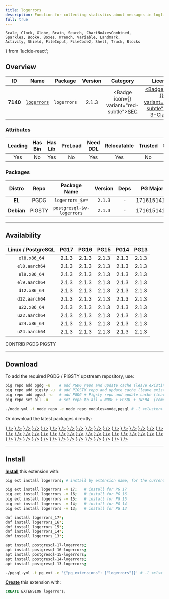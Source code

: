 ```yaml
---
title: logerrors
description: Function for collecting statistics about messages in logfile
full: true
---
```


    Scale, Clock, Globe, Brain, Search, ChartNoAxesCombined,
    Sparkles, BookA, Boxes, Wrench, Variable, Landmark,
    Activity, Shield, FileInput, FileCode2, Shell, Truck, Blocks
} from 'lucide-react';

## Overview

| <TooltipIconButton tooltip="Extension unique identifier" side="top">ID</TooltipIconButton> | <TooltipIconButton tooltip="Extension name" side="top">Name</TooltipIconButton> | <TooltipIconButton tooltip="Package name for installation" side="top">Package</TooltipIconButton> | <TooltipIconButton tooltip="Latest available extension version" side="top">Version</TooltipIconButton> | <TooltipIconButton tooltip="Extension category" side="top">Category</TooltipIconButton> | <TooltipIconButton tooltip="Open source license" side="top">License</TooltipIconButton> | <TooltipIconButton tooltip="Programming language" side="top">Lang</TooltipIconButton> |
|:--------:|:--------:|:----------:|:--------------:|:---------------------------------------:|:------------------------------------------------------:|:----:|
| **7140** | [`logerrors`](https://github.com/munakoiso/logerrors) | `logerrors` | 2.1.3 | <Badge icon={<Shield />} variant="red-subtle"><a href="/ext/sec" className="no-underline">SEC</a></Badge> | <a href="/ext/list/license#bsd-3-clause" className="no-underline"><Badge icon={<Scale />} variant="blue-subtle">BSD 3-Clause</Badge></a> | <a href="/ext/list/lang#c"><Badge icon={<FileCode2 />} variant="blue-subtle">C</Badge></a> |

### Attributes

| <TooltipIconButton tooltip="The Primary Leading extension in the Package" side="top">Leading</TooltipIconButton> | <TooltipIconButton tooltip="Contains binary utils" side="top">Has Bin</TooltipIconButton> | <TooltipIconButton tooltip="Contains .so shared library files" side="top">Has Lib</TooltipIconButton> | <TooltipIconButton tooltip="Requires preloading via shared_preload_libraries" side="top">PreLoad</TooltipIconButton> | <TooltipIconButton tooltip="Requires CREATE EXTENSION DDL command" side="top">Need DDL</TooltipIconButton> | <TooltipIconButton tooltip="Can be installed in any schema" side="top">Relocatable</TooltipIconButton> | <TooltipIconButton tooltip="Can be created by non-superuser" side="top">Trusted</TooltipIconButton> | <TooltipIconButton tooltip="Schemas used by this extension" side="top">Schemas</TooltipIconButton> |
|:-------:|:-------:|:-------:|:-------:|:--------:|:-----------:|:-------:|:-------:|
| Yes | No | Yes | No | Yes | Yes | No | - |

### Packages

| <TooltipIconButton tooltip="Linux distribution family, EL or Debian" side="top">Distro</TooltipIconButton> | <TooltipIconButton tooltip="Package repository" side="top">Repo</TooltipIconButton> | <TooltipIconButton tooltip="The RPM/DEB Package Name Pattern (replace $v with real pg major)" side="top">Package Name</TooltipIconButton> | <TooltipIconButton tooltip="Latest package version" side="top">Version</TooltipIconButton> | <TooltipIconButton tooltip="RPM/DEB Package dependencies" side="top">Deps</TooltipIconButton> | <TooltipIconButton tooltip="Available in these PostgreSQL Major Versions" side="top">PG Major</TooltipIconButton> |
|:----------:|:--------:|:------------------------:|:-----------:|:------------:|:------------------:|
|   **EL**   | <Badge variant="blue-subtle"><span className="font-bold">PGDG</span></Badge> | `logerrors_$v*` | `2.1.3` | - | <Badge variant="green-subtle">17</Badge><Badge variant="green-subtle">16</Badge><Badge variant="green-subtle">15</Badge><Badge variant="green-subtle">14</Badge><Badge variant="green-subtle">13</Badge> |
| **Debian** | <Badge variant="amber-subtle"><span className="font-bold">PIGSTY</span></Badge> | `postgresql-$v-logerrors` | `2.1.3` | - | <Badge variant="green-subtle">17</Badge><Badge variant="green-subtle">16</Badge><Badge variant="green-subtle">15</Badge><Badge variant="green-subtle">14</Badge><Badge variant="green-subtle">13</Badge> |



------

## Availability

| <TooltipIconButton tooltip="Linux Distro Arch / PostgreSQL Major Version" side="top">Linux / PostgreSQL </TooltipIconButton> | **PG17** | **PG16** | **PG15** | **PG14** | **PG13** |
|:-----:|:-----:|:-----:|:-----:|:-----:|:-----:|
| `el8.x86_64` | <Badge variant="blue-subtle">2.1.3</Badge> | <Badge variant="blue-subtle">2.1.3</Badge> | <Badge variant="blue-subtle">2.1.3</Badge> | <Badge variant="blue-subtle">2.1.3</Badge> | <Badge variant="blue-subtle">2.1.3</Badge> |
| `el8.aarch64` | <Badge variant="blue-subtle">2.1.3</Badge> | <Badge variant="blue-subtle">2.1.3</Badge> | <Badge variant="blue-subtle">2.1.3</Badge> | <Badge variant="blue-subtle">2.1.3</Badge> | <Badge variant="blue-subtle">2.1.3</Badge> |
| `el9.x86_64` | <Badge variant="blue-subtle">2.1.3</Badge> | <Badge variant="blue-subtle">2.1.3</Badge> | <Badge variant="blue-subtle">2.1.3</Badge> | <Badge variant="blue-subtle">2.1.3</Badge> | <Badge variant="blue-subtle">2.1.3</Badge> |
| `el9.aarch64` | <Badge variant="blue-subtle">2.1.3</Badge> | <Badge variant="blue-subtle">2.1.3</Badge> | <Badge variant="blue-subtle">2.1.3</Badge> | <Badge variant="blue-subtle">2.1.3</Badge> | <Badge variant="blue-subtle">2.1.3</Badge> |
| `d12.x86_64` | <Badge variant="amber-subtle">2.1.3</Badge> | <Badge variant="amber-subtle">2.1.3</Badge> | <Badge variant="amber-subtle">2.1.3</Badge> | <Badge variant="amber-subtle">2.1.3</Badge> | <Badge variant="amber-subtle">2.1.3</Badge> |
| `d12.aarch64` | <Badge variant="amber-subtle">2.1.3</Badge> | <Badge variant="amber-subtle">2.1.3</Badge> | <Badge variant="amber-subtle">2.1.3</Badge> | <Badge variant="amber-subtle">2.1.3</Badge> | <Badge variant="amber-subtle">2.1.3</Badge> |
| `u22.x86_64` | <Badge variant="amber-subtle">2.1.3</Badge> | <Badge variant="amber-subtle">2.1.3</Badge> | <Badge variant="amber-subtle">2.1.3</Badge> | <Badge variant="amber-subtle">2.1.3</Badge> | <Badge variant="amber-subtle">2.1.3</Badge> |
| `u22.aarch64` | <Badge variant="amber-subtle">2.1.3</Badge> | <Badge variant="amber-subtle">2.1.3</Badge> | <Badge variant="amber-subtle">2.1.3</Badge> | <Badge variant="amber-subtle">2.1.3</Badge> | <Badge variant="amber-subtle">2.1.3</Badge> |
| `u24.x86_64` | <Badge variant="amber-subtle">2.1.3</Badge> | <Badge variant="amber-subtle">2.1.3</Badge> | <Badge variant="amber-subtle">2.1.3</Badge> | <Badge variant="amber-subtle">2.1.3</Badge> | <Badge variant="amber-subtle">2.1.3</Badge> |
| `u24.aarch64` | <Badge variant="amber-subtle">2.1.3</Badge> | <Badge variant="amber-subtle">2.1.3</Badge> | <Badge variant="amber-subtle">2.1.3</Badge> | <Badge variant="amber-subtle">2.1.3</Badge> | <Badge variant="amber-subtle">2.1.3</Badge> |

<Badge variant="green-subtle"><span className="font-black">CONTRIB</span></Badge> <Badge variant="blue-subtle"><span className="font-black">PGDG</span></Badge> <Badge variant="amber-subtle"><span className="font-black">PIGSTY</span></Badge>

------

## Download

To add the required PGDG / PIGSTY upstream repository, use:

```bash tab="pig"
pig repo add pgdg -u    # add PGDG repo and update cache (leave existing repos)
pig repo add pigsty -u  # add PIGSTY repo and update cache (leave existing repos)
pig repo add pgsql -u   # add PGDG + Pigsty repo and update cache (leave existing repos)
pig repo set all -u     # set repo to all = NODE + PGSQL + INFRA  (remove existing repos)
```
```bash tab="pigsty"
./node.yml -t node_repo -e node_repo_modules=node,pgsql # -l <cluster>
```

Or download the latest packages directly:

<Files>
    <Folder name="el8.x86_64">
        <a href="https://download.postgresql.org/pub/repos/yum/17/redhat/rhel-8-x86_64/logerrors_17-2.1.3-1PGDG.rhel8.x86_64.rpm"><File name="logerrors_17-2.1.3-1PGDG.rhel8.x86_64.rpm" icon={<Package className="text-emerald-500" />} /></a>
        <a href="https://download.postgresql.org/pub/repos/yum/16/redhat/rhel-8-x86_64/logerrors_16-2.1.3-1PGDG.rhel8.x86_64.rpm"><File name="logerrors_16-2.1.3-1PGDG.rhel8.x86_64.rpm" icon={<Package className="text-emerald-500" />} /></a>
        <a href="https://download.postgresql.org/pub/repos/yum/15/redhat/rhel-8-x86_64/logerrors_15-2.1.3-1PGDG.rhel8.x86_64.rpm"><File name="logerrors_15-2.1.3-1PGDG.rhel8.x86_64.rpm" icon={<Package className="text-emerald-500" />} /></a>
        <a href="https://download.postgresql.org/pub/repos/yum/14/redhat/rhel-8-x86_64/logerrors_14-2.1.3-1PGDG.rhel8.x86_64.rpm"><File name="logerrors_14-2.1.3-1PGDG.rhel8.x86_64.rpm" icon={<Package className="text-emerald-500" />} /></a>
        <a href="https://download.postgresql.org/pub/repos/yum/13/redhat/rhel-8-x86_64/logerrors_13-2.1.3-1PGDG.rhel8.x86_64.rpm"><File name="logerrors_13-2.1.3-1PGDG.rhel8.x86_64.rpm" icon={<Package className="text-emerald-500" />} /></a>
    </Folder>
    <Folder name="el8.aarch64">
        <a href="https://download.postgresql.org/pub/repos/yum/17/redhat/rhel-8-aarch64/logerrors_17-2.1.3-1PGDG.rhel8.aarch64.rpm"><File name="logerrors_17-2.1.3-1PGDG.rhel8.aarch64.rpm" icon={<Package className="text-orange-500" />} /></a>
        <a href="https://download.postgresql.org/pub/repos/yum/16/redhat/rhel-8-aarch64/logerrors_16-2.1.3-1PGDG.rhel8.aarch64.rpm"><File name="logerrors_16-2.1.3-1PGDG.rhel8.aarch64.rpm" icon={<Package className="text-orange-500" />} /></a>
        <a href="https://download.postgresql.org/pub/repos/yum/15/redhat/rhel-8-aarch64/logerrors_15-2.1.3-1PGDG.rhel8.aarch64.rpm"><File name="logerrors_15-2.1.3-1PGDG.rhel8.aarch64.rpm" icon={<Package className="text-orange-500" />} /></a>
        <a href="https://download.postgresql.org/pub/repos/yum/14/redhat/rhel-8-aarch64/logerrors_14-2.1.3-1PGDG.rhel8.aarch64.rpm"><File name="logerrors_14-2.1.3-1PGDG.rhel8.aarch64.rpm" icon={<Package className="text-orange-500" />} /></a>
        <a href="https://download.postgresql.org/pub/repos/yum/13/redhat/rhel-8-aarch64/logerrors_13-2.1.3-1PGDG.rhel8.aarch64.rpm"><File name="logerrors_13-2.1.3-1PGDG.rhel8.aarch64.rpm" icon={<Package className="text-orange-500" />} /></a>
    </Folder>
    <Folder name="el9.x86_64">
        <a href="https://download.postgresql.org/pub/repos/yum/17/redhat/rhel-9-x86_64/logerrors_17-2.1.3-1PGDG.rhel9.x86_64.rpm"><File name="logerrors_17-2.1.3-1PGDG.rhel9.x86_64.rpm" icon={<Package className="text-emerald-500" />} /></a>
        <a href="https://download.postgresql.org/pub/repos/yum/16/redhat/rhel-9-x86_64/logerrors_16-2.1.3-1PGDG.rhel9.x86_64.rpm"><File name="logerrors_16-2.1.3-1PGDG.rhel9.x86_64.rpm" icon={<Package className="text-emerald-500" />} /></a>
        <a href="https://download.postgresql.org/pub/repos/yum/15/redhat/rhel-9-x86_64/logerrors_15-2.1.3-1PGDG.rhel9.x86_64.rpm"><File name="logerrors_15-2.1.3-1PGDG.rhel9.x86_64.rpm" icon={<Package className="text-emerald-500" />} /></a>
        <a href="https://download.postgresql.org/pub/repos/yum/14/redhat/rhel-9-x86_64/logerrors_14-2.1.3-1PGDG.rhel9.x86_64.rpm"><File name="logerrors_14-2.1.3-1PGDG.rhel9.x86_64.rpm" icon={<Package className="text-emerald-500" />} /></a>
        <a href="https://download.postgresql.org/pub/repos/yum/13/redhat/rhel-9-x86_64/logerrors_13-2.1.3-1PGDG.rhel9.x86_64.rpm"><File name="logerrors_13-2.1.3-1PGDG.rhel9.x86_64.rpm" icon={<Package className="text-emerald-500" />} /></a>
    </Folder>
    <Folder name="el9.aarch64">
        <a href="https://download.postgresql.org/pub/repos/yum/17/redhat/rhel-9-aarch64/logerrors_17-2.1.3-1PGDG.rhel9.aarch64.rpm"><File name="logerrors_17-2.1.3-1PGDG.rhel9.aarch64.rpm" icon={<Package className="text-orange-500" />} /></a>
        <a href="https://download.postgresql.org/pub/repos/yum/16/redhat/rhel-9-aarch64/logerrors_16-2.1.3-1PGDG.rhel9.aarch64.rpm"><File name="logerrors_16-2.1.3-1PGDG.rhel9.aarch64.rpm" icon={<Package className="text-orange-500" />} /></a>
        <a href="https://download.postgresql.org/pub/repos/yum/15/redhat/rhel-9-aarch64/logerrors_15-2.1.3-1PGDG.rhel9.aarch64.rpm"><File name="logerrors_15-2.1.3-1PGDG.rhel9.aarch64.rpm" icon={<Package className="text-orange-500" />} /></a>
        <a href="https://download.postgresql.org/pub/repos/yum/14/redhat/rhel-9-aarch64/logerrors_14-2.1.3-1PGDG.rhel9.aarch64.rpm"><File name="logerrors_14-2.1.3-1PGDG.rhel9.aarch64.rpm" icon={<Package className="text-orange-500" />} /></a>
        <a href="https://download.postgresql.org/pub/repos/yum/13/redhat/rhel-9-aarch64/logerrors_13-2.1.3-1PGDG.rhel9.aarch64.rpm"><File name="logerrors_13-2.1.3-1PGDG.rhel9.aarch64.rpm" icon={<Package className="text-orange-500" />} /></a>
    </Folder>
    <Folder name="d12.x86_64">
        <a href="https://repo.pigsty.io/apt/pgsql/bookworm/pool/main/l/logerrors/postgresql-17-logerrors_2.1.3-1PIGSTY~bookworm_amd64.deb"><File name="postgresql-17-logerrors_2.1.3-1PIGSTY~bookworm_amd64.deb" icon={<Box className="text-emerald-500" />} /></a>
        <a href="https://repo.pigsty.io/apt/pgsql/bookworm/pool/main/l/logerrors/postgresql-16-logerrors_2.1.3-1PIGSTY~bookworm_amd64.deb"><File name="postgresql-16-logerrors_2.1.3-1PIGSTY~bookworm_amd64.deb" icon={<Box className="text-emerald-500" />} /></a>
        <a href="https://repo.pigsty.io/apt/pgsql/bookworm/pool/main/l/logerrors/postgresql-15-logerrors_2.1.3-1PIGSTY~bookworm_amd64.deb"><File name="postgresql-15-logerrors_2.1.3-1PIGSTY~bookworm_amd64.deb" icon={<Box className="text-emerald-500" />} /></a>
        <a href="https://repo.pigsty.io/apt/pgsql/bookworm/pool/main/l/logerrors/postgresql-14-logerrors_2.1.3-1PIGSTY~bookworm_amd64.deb"><File name="postgresql-14-logerrors_2.1.3-1PIGSTY~bookworm_amd64.deb" icon={<Box className="text-emerald-500" />} /></a>
        <a href="https://repo.pigsty.io/apt/pgsql/bookworm/pool/main/l/logerrors/postgresql-13-logerrors_2.1.3-1PIGSTY~bookworm_amd64.deb"><File name="postgresql-13-logerrors_2.1.3-1PIGSTY~bookworm_amd64.deb" icon={<Box className="text-emerald-500" />} /></a>
    </Folder>
    <Folder name="d12.aarch64">
        <a href="https://repo.pigsty.io/apt/pgsql/bookworm/pool/main/l/logerrors/postgresql-17-logerrors_2.1.3-1PIGSTY~bookworm_arm64.deb"><File name="postgresql-17-logerrors_2.1.3-1PIGSTY~bookworm_arm64.deb" icon={<Box className="text-orange-500" />} /></a>
        <a href="https://repo.pigsty.io/apt/pgsql/bookworm/pool/main/l/logerrors/postgresql-16-logerrors_2.1.3-1PIGSTY~bookworm_arm64.deb"><File name="postgresql-16-logerrors_2.1.3-1PIGSTY~bookworm_arm64.deb" icon={<Box className="text-orange-500" />} /></a>
        <a href="https://repo.pigsty.io/apt/pgsql/bookworm/pool/main/l/logerrors/postgresql-15-logerrors_2.1.3-1PIGSTY~bookworm_arm64.deb"><File name="postgresql-15-logerrors_2.1.3-1PIGSTY~bookworm_arm64.deb" icon={<Box className="text-orange-500" />} /></a>
        <a href="https://repo.pigsty.io/apt/pgsql/bookworm/pool/main/l/logerrors/postgresql-14-logerrors_2.1.3-1PIGSTY~bookworm_arm64.deb"><File name="postgresql-14-logerrors_2.1.3-1PIGSTY~bookworm_arm64.deb" icon={<Box className="text-orange-500" />} /></a>
        <a href="https://repo.pigsty.io/apt/pgsql/bookworm/pool/main/l/logerrors/postgresql-13-logerrors_2.1.3-1PIGSTY~bookworm_arm64.deb"><File name="postgresql-13-logerrors_2.1.3-1PIGSTY~bookworm_arm64.deb" icon={<Box className="text-orange-500" />} /></a>
    </Folder>
    <Folder name="u22.x86_64">
        <a href="https://repo.pigsty.io/apt/pgsql/jammy/pool/main/l/logerrors/postgresql-17-logerrors_2.1.3-1PIGSTY~jammy_amd64.deb"><File name="postgresql-17-logerrors_2.1.3-1PIGSTY~jammy_amd64.deb" icon={<Box className="text-emerald-500" />} /></a>
        <a href="https://repo.pigsty.io/apt/pgsql/jammy/pool/main/l/logerrors/postgresql-16-logerrors_2.1.3-1PIGSTY~jammy_amd64.deb"><File name="postgresql-16-logerrors_2.1.3-1PIGSTY~jammy_amd64.deb" icon={<Box className="text-emerald-500" />} /></a>
        <a href="https://repo.pigsty.io/apt/pgsql/jammy/pool/main/l/logerrors/postgresql-15-logerrors_2.1.3-1PIGSTY~jammy_amd64.deb"><File name="postgresql-15-logerrors_2.1.3-1PIGSTY~jammy_amd64.deb" icon={<Box className="text-emerald-500" />} /></a>
        <a href="https://repo.pigsty.io/apt/pgsql/jammy/pool/main/l/logerrors/postgresql-14-logerrors_2.1.3-1PIGSTY~jammy_amd64.deb"><File name="postgresql-14-logerrors_2.1.3-1PIGSTY~jammy_amd64.deb" icon={<Box className="text-emerald-500" />} /></a>
        <a href="https://repo.pigsty.io/apt/pgsql/jammy/pool/main/l/logerrors/postgresql-13-logerrors_2.1.3-1PIGSTY~jammy_amd64.deb"><File name="postgresql-13-logerrors_2.1.3-1PIGSTY~jammy_amd64.deb" icon={<Box className="text-emerald-500" />} /></a>
    </Folder>
    <Folder name="u22.aarch64">
        <a href="https://repo.pigsty.io/apt/pgsql/jammy/pool/main/l/logerrors/postgresql-17-logerrors_2.1.3-1PIGSTY~jammy_arm64.deb"><File name="postgresql-17-logerrors_2.1.3-1PIGSTY~jammy_arm64.deb" icon={<Box className="text-orange-500" />} /></a>
        <a href="https://repo.pigsty.io/apt/pgsql/jammy/pool/main/l/logerrors/postgresql-16-logerrors_2.1.3-1PIGSTY~jammy_arm64.deb"><File name="postgresql-16-logerrors_2.1.3-1PIGSTY~jammy_arm64.deb" icon={<Box className="text-orange-500" />} /></a>
        <a href="https://repo.pigsty.io/apt/pgsql/jammy/pool/main/l/logerrors/postgresql-15-logerrors_2.1.3-1PIGSTY~jammy_arm64.deb"><File name="postgresql-15-logerrors_2.1.3-1PIGSTY~jammy_arm64.deb" icon={<Box className="text-orange-500" />} /></a>
        <a href="https://repo.pigsty.io/apt/pgsql/jammy/pool/main/l/logerrors/postgresql-14-logerrors_2.1.3-1PIGSTY~jammy_arm64.deb"><File name="postgresql-14-logerrors_2.1.3-1PIGSTY~jammy_arm64.deb" icon={<Box className="text-orange-500" />} /></a>
        <a href="https://repo.pigsty.io/apt/pgsql/jammy/pool/main/l/logerrors/postgresql-13-logerrors_2.1.3-1PIGSTY~jammy_arm64.deb"><File name="postgresql-13-logerrors_2.1.3-1PIGSTY~jammy_arm64.deb" icon={<Box className="text-orange-500" />} /></a>
    </Folder>
    <Folder name="u24.x86_64">
        <a href="https://repo.pigsty.io/apt/pgsql/noble/pool/main/l/logerrors/postgresql-17-logerrors_2.1.3-1PIGSTY~noble_amd64.deb"><File name="postgresql-17-logerrors_2.1.3-1PIGSTY~noble_amd64.deb" icon={<Box className="text-emerald-500" />} /></a>
        <a href="https://repo.pigsty.io/apt/pgsql/noble/pool/main/l/logerrors/postgresql-16-logerrors_2.1.3-1PIGSTY~noble_amd64.deb"><File name="postgresql-16-logerrors_2.1.3-1PIGSTY~noble_amd64.deb" icon={<Box className="text-emerald-500" />} /></a>
        <a href="https://repo.pigsty.io/apt/pgsql/noble/pool/main/l/logerrors/postgresql-15-logerrors_2.1.3-1PIGSTY~noble_amd64.deb"><File name="postgresql-15-logerrors_2.1.3-1PIGSTY~noble_amd64.deb" icon={<Box className="text-emerald-500" />} /></a>
        <a href="https://repo.pigsty.io/apt/pgsql/noble/pool/main/l/logerrors/postgresql-14-logerrors_2.1.3-1PIGSTY~noble_amd64.deb"><File name="postgresql-14-logerrors_2.1.3-1PIGSTY~noble_amd64.deb" icon={<Box className="text-emerald-500" />} /></a>
        <a href="https://repo.pigsty.io/apt/pgsql/noble/pool/main/l/logerrors/postgresql-13-logerrors_2.1.3-1PIGSTY~noble_amd64.deb"><File name="postgresql-13-logerrors_2.1.3-1PIGSTY~noble_amd64.deb" icon={<Box className="text-emerald-500" />} /></a>
    </Folder>
    <Folder name="u24.aarch64">
        <a href="https://repo.pigsty.io/apt/pgsql/noble/pool/main/l/logerrors/postgresql-17-logerrors_2.1.3-1PIGSTY~noble_arm64.deb"><File name="postgresql-17-logerrors_2.1.3-1PIGSTY~noble_arm64.deb" icon={<Box className="text-orange-500" />} /></a>
        <a href="https://repo.pigsty.io/apt/pgsql/noble/pool/main/l/logerrors/postgresql-16-logerrors_2.1.3-1PIGSTY~noble_arm64.deb"><File name="postgresql-16-logerrors_2.1.3-1PIGSTY~noble_arm64.deb" icon={<Box className="text-orange-500" />} /></a>
        <a href="https://repo.pigsty.io/apt/pgsql/noble/pool/main/l/logerrors/postgresql-15-logerrors_2.1.3-1PIGSTY~noble_arm64.deb"><File name="postgresql-15-logerrors_2.1.3-1PIGSTY~noble_arm64.deb" icon={<Box className="text-orange-500" />} /></a>
        <a href="https://repo.pigsty.io/apt/pgsql/noble/pool/main/l/logerrors/postgresql-14-logerrors_2.1.3-1PIGSTY~noble_arm64.deb"><File name="postgresql-14-logerrors_2.1.3-1PIGSTY~noble_arm64.deb" icon={<Box className="text-orange-500" />} /></a>
        <a href="https://repo.pigsty.io/apt/pgsql/noble/pool/main/l/logerrors/postgresql-13-logerrors_2.1.3-1PIGSTY~noble_arm64.deb"><File name="postgresql-13-logerrors_2.1.3-1PIGSTY~noble_arm64.deb" icon={<Box className="text-orange-500" />} /></a>
    </Folder>
</Files>

------

## Install

[**Install**](/docs/pgsql/extension/install) this extension with:

```bash tab="pig"
pig ext install logerrors; # install by extension name, for the current active PG version

pig ext install logerrors -v 17;   # install for PG 17
pig ext install logerrors -v 16;   # install for PG 16
pig ext install logerrors -v 15;   # install for PG 15
pig ext install logerrors -v 14;   # install for PG 14
pig ext install logerrors -v 13;   # install for PG 13
```
```bash tab="yum" 
dnf install logerrors_17*;
dnf install logerrors_16*;
dnf install logerrors_15*;
dnf install logerrors_14*;
dnf install logerrors_13*;
```
```bash tab="apt" 
apt install postgresql-17-logerrors;
apt install postgresql-16-logerrors;
apt install postgresql-15-logerrors;
apt install postgresql-14-logerrors;
apt install postgresql-13-logerrors;
```
```bash tab="ansible"
./pgsql.yml -t pg_ext -e '{"pg_extensions": ["logerrors"]}' # -l <cls>
```

[**Create**](/docs/pgsql/extension/create) this extension with:

```sql
CREATE EXTENSION logerrors;
```


